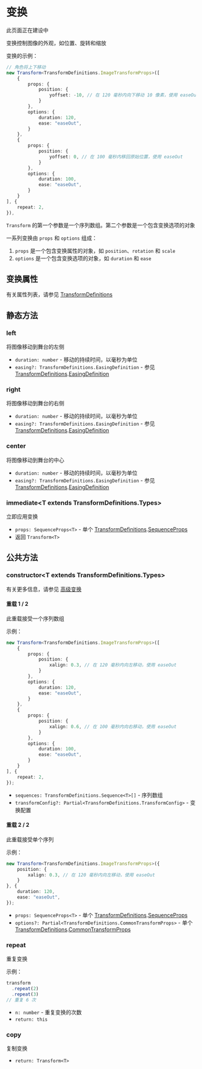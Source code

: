 
# 变换

<Callout type="warning" emoji="⚠️">
    此页面正在建设中
</Callout>

变换控制图像的外观，如位置、旋转和缩放

变换的示例：

```typescript
// 角色将上下移动
new Transform<TransformDefinitions.ImageTransformProps>([
    {
        props: {
            position: {
                yoffset: -10, // 在 120 毫秒内向下移动 10 像素，使用 easeOut
            }
        },
        options: {
            duration: 120,
            ease: "easeOut",
        }
    },
    {
        props: {
            position: {
                yoffset: 0, // 在 100 毫秒内移回原始位置，使用 easeOut
            }
        },
        options: {
            duration: 100,
            ease: "easeOut",
        }
    }
], {
    repeat: 2,
}),
```

`Transform` 的第一个参数是一个序列数组。第二个参数是一个包含变换选项的对象

一系列变换由 `props` 和 `options` 组成：

1. `props` 是一个包含变换属性的对象，如 `position`、`rotation` 和 `scale`
2. `options` 是一个包含变换选项的对象，如 `duration` 和 `ease`

## 变换属性

有关属性列表，请参见 [TransformDefinitions](../types/TransformDefinitions)

## 静态方法

### left

<Steps>

将图像移动到舞台的左侧

- `duration: number` - 移动的持续时间，以毫秒为单位
- `easing?: TransformDefinitions.EasingDefinition` - 参见 [TransformDefinitions](../types/TransformDefinitions).[EasingDefinition](../types/TransformDefinitions#EasingDefinition)

</Steps>

### right

<Steps>

将图像移动到舞台的右侧

- `duration: number` - 移动的持续时间，以毫秒为单位
- `easing?: TransformDefinitions.EasingDefinition` - 参见 [TransformDefinitions](../types/TransformDefinitions).[EasingDefinition](../types/TransformDefinitions#EasingDefinition)

</Steps>

### center

<Steps>

将图像移动到舞台的中心

- `duration: number` - 移动的持续时间，以毫秒为单位
- `easing?: TransformDefinitions.EasingDefinition` - 参见 [TransformDefinitions](../types/TransformDefinitions).[EasingDefinition](../types/TransformDefinitions#EasingDefinition)

</Steps>

### immediate\<T extends TransformDefinitions.Types\>

<Steps>

立即应用变换

- `props: SequenceProps<T>` - 单个 [TransformDefinitions](../types/TransformDefinitions).[SequenceProps](../types/TransformDefinitions#SequenceProps)
- 返回 `Transform<T>`

</Steps>

## 公共方法

### constructor\<T extends TransformDefinitions.Types\>

<Steps>

有关更多信息，请参见 [高级变换](./advanced-transform)

#### 重载 1 / 2

此重载接受一个序列数组

示例：

```typescript
new Transform<TransformDefinitions.ImageTransformProps>([
    {
        props: {
            position: {
                xalign: 0.3, // 在 120 毫秒内向左移动，使用 easeOut
            }
        },
        options: {
            duration: 120,
            ease: "easeOut",
        }
    },
    {
        props: {
            position: {
                xalign: 0.6, // 在 100 毫秒内向右移动，使用 easeOut
            }
        },
        options: {
            duration: 100,
            ease: "easeOut",
        }
    }
], {
    repeat: 2,
});
```

- `sequences: TransformDefinitions.Sequence<T>[]` - 序列数组
- `transformConfig?: Partial<TransformDefinitions.TransformConfig>` - 变换配置

#### 重载 2 / 2

此重载接受单个序列

示例：

```typescript
new Transform<TransformDefinitions.ImageTransformProps>({
    position: {
        xalign: 0.3, // 在 120 毫秒内向左移动，使用 easeOut
    }
}, {
    duration: 120,
    ease: "easeOut",
});
```

- `props: SequenceProps<T>` - 单个 [TransformDefinitions](../types/TransformDefinitions).[SequenceProps](../types/TransformDefinitions#SequenceProps)
- `options?: Partial<TransformDefinitions.CommonTransformProps>` - 单个 [TransformDefinitions](../types/TransformDefinitions).[CommonTransformProps](../types/TransformDefinitions#CommonTransformProps)

</Steps>

### repeat

<Steps>

重复变换

示例：

```typescript
transform
  .repeat(2)
  .repeat(3)
// 重复 6 次
```

- `n: number` - 重复变换的次数
- `return: this`

</Steps>

### copy

<Steps>

复制变换

- `return: Transform<T>`

</Steps>